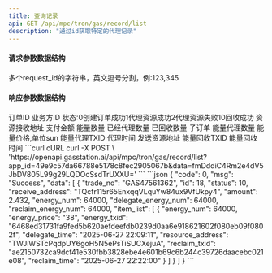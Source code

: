 ```yaml
---
title: 查询记录
api: GET /api/mpc/tron/gas/record/list
description: "通过id获取特定的代理记录"
---
```


#### 请求参数数据结构
<ParamField query="ids" type="string" required>
    多个request_id的字符串，英文逗号分割，例:123,345
</ParamField>

#### 响应参数数据结构
<Expandable title="object">
    <ResponseField name="trade_no" type="string">订单ID</ResponseField>
    <ResponseField name="id" type="string">业务方ID</ResponseField>
    <ResponseField name="status" type="string">状态:0创建订单成功1代理资源成功2代理资源失败10回收成功</ResponseField>
    <ResponseField name="receive_address" type="string">资源接收地址</ResponseField>
    <ResponseField name="amount" type="string">支付金额</ResponseField>
    <ResponseField name="energy_num" type="string">能量数量</ResponseField>
    <ResponseField name="delegate_energy_num" type="string">已经代理数量</ResponseField>
    <ResponseField name="reclaim_energy_num" type="string">已回收数量</ResponseField>
    <ResponseField name="item_list" type="string">
        子订单
        <Expandable title="object">
            <ResponseField name="energy_num" type="string">能量代理数量</ResponseField>
            <ResponseField name="energy_price" type="string">能量价格,单位sun</ResponseField>
            <ResponseField name="energy_txid" type="string">能量代理TXID</ResponseField>
            <ResponseField name="delegate_time" type="string">代理时间</ResponseField>
            <ResponseField name="resource_address" type="long">发送资源地址</ResponseField>
            <ResponseField name="reclaim_txid" type="string">能量回收TXID</ResponseField>
            <ResponseField name="reclaim_time" type="long">能量回收时间</ResponseField>
        </Expandable>
    </ResponseField>
</Expandable>



<RequestExample>
    ```curl cURL
    curl -X POST \
    'https://openapi.gasstation.ai/api/mpc/tron/gas/record/list?app_id=49e9c57da66788e5178c8fec2905067b&data=fmDddiC4Rm2e4dV5JbDV805L99g29LQDOcSsdTrUXXU='
    ```
</RequestExample>



<ResponseExample>
    ```json
{
    "code": 0,
    "msg": "Success",
    "data": [
        {
            "trade_no": "GAS47561362",
            "id": 18,
            "status": 10,
            "receive_address": "TQcfr115r65EnxqqVLquYw84ux9VfUkpy4",
            "amount": 2.432,
            "energy_num": 64000,
            "delegate_energy_num": 64000,
            "reclaim_energy_num": 64000,
            "item_list": [
                {
                    "energy_num": 64000,
                    "energy_price": "38",
                    "energy_txid": "6468ed31731fa9fed5b620aefdeefdb0239d0aa6e918621602f080eb09f0802f",
                    "delegate_time": "2025-06-27 22:09:11",
                    "resource_address": "TWJiWSTcPqdpUY6goH5N5ePsTiSUCXejuA",
                    "reclaim_txid": "ae2150732ca9dcf41e530fbb3828ebe4e601b69c6b244c39726daacebc021e08",
                    "reclaim_time": "2025-06-27 22:22:00"
                }
            ]
        }
    ]
}
    ```
</ResponseExample>
